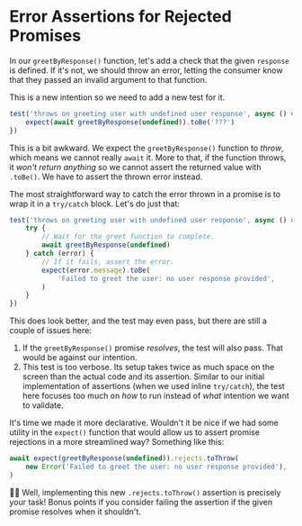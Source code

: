 # Error Assertions for Rejected Promises

<EpicVideo url="https://www.epicweb.dev/workshops/testing-fundamentals/testing-asynchronous-code/error-assertions-for-rejected-promises" />

In our `greetByResponse()` function, let's add a check that the given `response` is defined. If it's not, we should throw an error, letting the consumer know that they passed an invalid argument to that function.

<CodeFile file="greet.ts" range="7-14" highlight="8-10" />

This is a new intention so we need to add a new test for it.

```js
test('throws on greeting user with undefined user response', async () => {
	expect(await greetByResponse(undefined)).toBe('???')
})
```

This is a bit awkward. We expect the `greetByResponse()` function to _throw_, which means we cannot really `await` it. More to that, if the function throws, it _won't return anything_ so we cannot assert the returned value with `.toBe()`. We have to assert the thrown error instead.

The most straightforward way to catch the error thrown in a promise is to wrap it in a `try/catch` block. Let's do just that:

```js lines=7-9
test('throws on greeting user with undefined user response', async () => {
	try {
		// Wait for the greet function to complete.
		await greetByResponse(undefined)
	} catch (error) {
		// If it fails, assert the error.
		expect(error.message).toBe(
			'Failed to greet the user: no user response provided',
		)
	}
})
```

This does look better, and the test may even pass, but there are still a couple of issues here:

1. If the `greetByResponse()` promise _resolves_, the test will also pass. That would be against our intention.
1. This test is too verbose. Its setup takes twice as much space on the screen than the actual code and its assertion. Similar to our initial implementation of assertions (when we used inline `try/catch`), the test here focuses too much on _how_ to run instead of _what_ intention we want to validate.

It's time we made it more declarative. Wouldn't it be nice if we had some utility in the `expect()` function that would allow us to assert promise rejections in a more streamlined way? Something like this:

```js
await expect(greetByResponse(undefined)).rejects.toThrow(
	new Error('Failed to greet the user: no user response provided'),
)
```

👨‍💼 Well, implementing this new `.rejects.toThrow()` assertion is precisely your task! Bonus points if you consider failing the assertion if the given promise resolves when it shouldn't.
